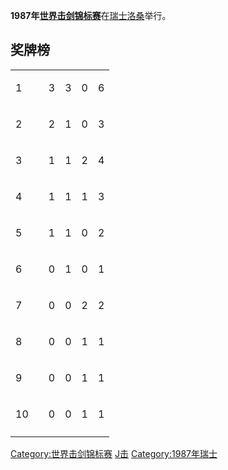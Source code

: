 '''1987年[[世界击剑锦标赛|世界击剑锦标赛]]'''在[[瑞士|瑞士]][[洛桑|洛桑]]举行。

==奖牌榜==
{| {{RankedMedalTable}}
|-
| 1 ||align=left| {{FRG}} || 3 || 3 || 0 || 6
|-
| 2 ||align=left| {{URS}} || 2 || 1 || 0 || 3
|-
| 3 ||align=left| {{FRA}} || 1 || 1 || 2 || 4
|-
| 4 ||align=left| {{HUN}} || 1 || 1 || 1 || 3
|-
| 5 ||align=left| {{ROU}} || 1 || 1 || 0 || 2
|-
| 6 ||align=left| {{BUL}} || 0 || 1 || 0 || 1
|-
| 7 ||align=left| {{ITA}} || 0 || 0 || 2 || 2
|-
| 8 ||align=left| {{CUB}} || 0 || 0 || 1 || 1
|-
| 9 ||align=left| {{CHN}} || 0 || 0 || 1 || 1
|-
| 10 ||align=left| {{POL}} || 0 || 0 || 1 || 1
|-
|}


{{模板:世界击剑锦标赛}}

[[Category:世界击剑锦标赛|Category:世界击剑锦标赛]]
[[Category:瑞士体育|J击]]
[[Category:1987年瑞士|Category:1987年瑞士]]